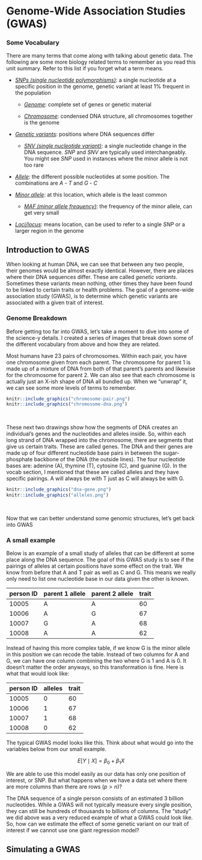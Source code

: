 # Genome-Wide Association Studies (GWAS)


### Some Vocabulary {-}

There are many terms that come along with talking about genetic data. The following are some more biology related terms to remember as you read this unit summary. Refer to this list if you forget what a term means.

-   [*SNPs (single nucleotide polymorphisms)*]{.underline}: a single nucleotide at a specific position in the genome, genetic variant at least 1% frequent in the population

    -   [*Genome*]{.underline}: complete set of genes or genetic material

    -   [*Chromosome*]{.underline}: condensed DNA structure, all chromosomes together is the genome

-   [*Genetic variants*]{.underline}: positions where DNA sequences differ

    -   [*SNV (single nucleotide variant)*]{.underline}: a single nucleotide change in the DNA sequence. *SNP* and *SNV* are typically used interchangeably. You might see *SNP* used in instances where the minor allele is not too rare

-   [*Allele*]{.underline}: the different possible nucleotides at some position. The combinations are *A* - *T* and *G* - *C*

-   [*Minor allele*]{.underline}: at this location, which allele is the least common

    -   [*MAF (minor allele frequency)*]{.underline}: the frequency of the minor allele, can get very small

-   [*Loci/locus*]{.underline}: means location, can be used to refer to a single *SNP* or a larger region in the genome


## Introduction to GWAS

  When looking at human DNA, we can see that between any two people, their genomes would be almost exactly identical. However, there are places where their DNA sequences differ. These are called *genetic variants*. Sometimes these variants mean nothing, other times they have been found to be linked to certain traits or health problems. The goal of a genome-wide association study (GWAS), is to determine which genetic variants are associated with a given trait of interest. 
  
### Genome Breakdown

  Before getting too far into GWAS, let's take a moment to dive into some of the science-y details. I created a series of images that break down some of the different vocabulary from above and how they are related.
  
  
  Most humans have 23 pairs of chromosomes. Within each pair, you have one chromosome given from each parent. The chromosome for parent 1 is made up of a mixture of DNA from both of that parent's parents and likewise for the chromosome for parent 2. We can also see that each chromosome is actually just an X-ish shape of DNA all bundled up. When we "unwrap" it, we can see some more levels of terms to remember.

  
```r
knitr::include_graphics("chromosome-pair.png")
knitr::include_graphics("chromosome-dna.png")
```

\

These next two drawings show how the segments of DNA creates an individual's genes and the nucleotides and alleles inside. So, within each long strand of DNA wrapped into the chromosome, there are segments that give us certain traits. These are called genes. The DNA and their genes are made up of four different nucleotide base pairs in between the sugar-phosphate backbone of the DNA (the outside lines). The four nucleotide bases are: adenine (A), thymine (T), cytosine (C), and guanine (G). In the vocab section, I mentioned that these are called alleles and they have specific pairings. A will always be with T just as C will always be with G. 


```r
knitr::include_graphics("dna-gene.png")
knitr::include_graphics("alleles.png")

```

\

Now that we can better understand some genomic structures, let's get back into GWAS

### A small example

  Below is an example of a small study of alleles that can be different at some place along the DNA sequence. The goal of this GWAS study is to see if the pairings of alleles at certain positions have some effect on the trait. We know from before that A and T pair as well as C and G. This means we really only need to list one nucleotide base in our data given the other is known.


|   person ID | parent 1 allele        | parent 2 allele  | trait |
|-------------|----------------|-------------| ----|
| 10005      | A              | A             | 60 | 
| 10006       | A             | G            |  67  |
| 10007       | G             | A             | 68  |
| 10008       | A             | A             | 62  |


Instead of having this more complex table, if we know G is the minor allele in this position we can recode the table. Instead of two columns for A and G, we can have one column combining the two where G is 1 and A is 0. It doesn't matter the order anyways, so this transformation is fine. Here is what that would look like: 

|   person ID | alleles    |trait|
|-------------|------------|-----|
| 10005       | 0          | 60  | 
| 10006       | 1          | 67  |
| 10007       | 1          | 68  |
| 10008       | 0          | 62  |


The typical GWAS model looks like this. Think about what would go into the variables below from our small example. 

$$
E[Y \mid X] = \beta_0 + \beta_1 X
$$

  We are able to use this model easily as our data has only one position of interest, or SNP. But what happens when we have a data set where there are more columns than there are rows $(p>n)$?

  The DNA sequence of a single person consists of an estimated 3 billion nucleotides. While a GWAS will not typically measure every single position, they can still be hundreds of thousands to billions of columns. The "study" we did above was a very reduced example of what a GWAS could look like. So, how can we estimate the effect of some genetic variant on our trait of interest if we cannot use one giant regression model?
  
## Simulating a GWAS






















